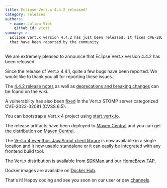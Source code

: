 ```yaml
---
title: Eclipse Vert.x 4.4.2 released!
category: releases
authors:
  - name: Julien Viet
    github_id: vietj
summary: >-
  Eclipse Vert.x version 4.4.2 has just been released. It fixes CVE-2023-32081 and quite a few bugs
  that have been reported by the community
---
```


We are extremely pleased to announce that Eclipse Vert.x version 4.4.2 has been released.

Since the release of Vert.x 4.4.1, quite a few bugs have been reported. We would like to thank you all for reporting these issues.

The [4.4.2 release notes](https://github.com/vert-x3/wiki/wiki/4.4.2-Release-Notes) as well as
[deprecations and breaking changes](https://github.com/vert-x3/wiki/wiki/4.4.2-Deprecations-and-breaking-changes)
 can be found on the wiki.

A vulnerability has also been [fixed](https://github.com/vert-x3/vertx-stomp/issues/87) in the Vert.x STOMP server categorized CVE-2023-32081 (CVSS 6.5).

You can bootstrap a Vert.x 4 project using [start.vertx.io](https://start.vertx.io).

The release artifacts have been deployed to [Maven Central](https://search.maven.org/search?q=g:io.vertx%20AND%20v:4.4.2) and
you can get the distribution on [Maven Central](https://repo1.maven.org/maven2/io/vertx/vertx-stack-manager/4.4.2/).

The [Vert.x 4 eventbus JavaScript client library](https://www.npmjs.com/package/@vertx/eventbus-bridge-client.js) is now available
in a single location and it now usable standalone or it can easily be integrated with any frontend build tool.

The Vert.x distribution is available from [SDKMan](https://sdkman.io) and our
[HomeBrew TAP](https://github.com/vertx-distrib/homebrew-tap).

Docker images are available on [Docker Hub](https://hub.docker.com/u/vertx/).

That's it! Happy coding and see you soon on our user or dev [channels](https://vertx.io/channels).
